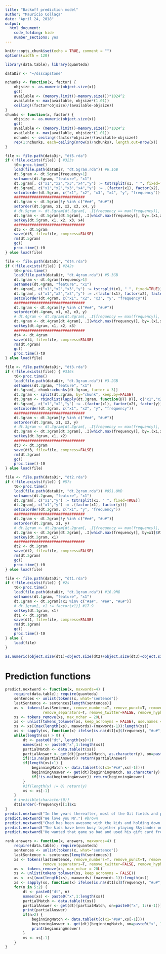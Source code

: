 ```yaml
---
title: "Backoff prediction model"
author: "Maurício Collaça"
date: "April 24, 2018"
output: 
  html_document: 
    code_folding: hide
    number_sections: yes
---
```


```r
knitr::opts_chunk$set(echo = TRUE, comment = "")
options(width = 120)
```

```r
library(data.table); library(quanteda)
```

```r
dataDir <- "~/dsscapstone"
```

```r
nchunks <- function(x, factor) {
    objsize <- as.numeric(object.size(x))
    gc()
    available <- (memory.limit()-memory.size())*1024^2
    available <- max(available, objsize*(1.01))
    ceiling((factor*objsize)/(available-objsize))
}
chunks <- function(x, factor) {
    objsize <- as.numeric(object.size(x))
    gc()
    available <- (memory.limit()-memory.size())*1024^2
    available <- max(available, objsize*(1.01))
    nchunks <- ceiling((factor*objsize)/(available-objsize))
    rep(1:nchunks, each=ceiling(nrow(x)/nchunks), length.out=nrow(x))
}
```

```r
file <- file.path(dataDir, "dt5.rda")
if (!file.exists(file)) { #323s
    t0<-proc.time()
    load(file.path(dataDir, "dt.5gram.rda")) #6.1GB
    dt.5gram <- dt.5gram[frequency>1]
    setnames(dt.5gram, "feature", "x1")
    dt.5gram[, c("x1","x2","x3","x4","y") := tstrsplit(x1, " ", fixed=TRUE)]
    dt.5gram[, c("x1","x2","x3","x4","y") := .(factor(x1), factor(x2), factor(x3), factor(x4), factor(y))]
    setcolorder(dt.5gram, c("x1", "x2", "x3", "x4", "y", "frequency"))
    ################################
    dt.5gram <- dt.5gram[!y %in% c("#e#", "#u#")]
    setorder(dt.5gram, x1, x2, x3, x4, y)
    # dt.5gram <- dt.5gram[dt.5gram[, .I[frequency == max(frequency)], by=.(x1,x2,x3,x4)]$V1]
    dt.5gram <- dt.5gram[dt.5gram[, .I[which.max(frequency)], by=.(x1,x2,x3,x4)]$V1] # 66.1MB
    setkey(dt.5gram, x1, x2, x3, x4)
    ################################
    dt5 <- dt.5gram
    save(dt5, file=file, compress=FALSE)
    rm(dt.5gram)
    gc()
    proc.time()-t0
} else load(file)
```

```r
file <- file.path(dataDir, "dt4.rda")
if (!file.exists(file)) { #242s
    t0<-proc.time()
    load(file.path(dataDir, "dt.4gram.rda")) #5.3GB
    dt.4gram <- dt.4gram[frequency>1]
    setnames(dt.4gram, "feature", "x1")
    dt.4gram[, c("x1","x2","x3","y") := tstrsplit(x1, " ", fixed=TRUE)]
    dt.4gram[, c("x1","x2","x3","y") := .(factor(x1), factor(x2), factor(x3), factor(y))]
    setcolorder(dt.4gram, c("x1", "x2", "x3", "y", "frequency"))
    ################################
    dt.4gram <- dt.4gram[!y %in% c("#e#", "#u#")]
    setorder(dt.4gram, x1, x2, x3, y)
    # dt.4gram <- dt.4gram[dt.4gram[, .I[frequency == max(frequency)], by=.(x1,x2,x3)]$V1]
    dt.4gram <- dt.4gram[dt.4gram[, .I[which.max(frequency)], by=.(x1,x2,x3)]$V1] #68.3MB
    setkey(dt.4gram, x1, x2, x3)
    ################################
    dt4 <- dt.4gram
    save(dt4, file=file, compress=FALSE)
    rm(dt.4gram)
    gc()
    proc.time()-t0
} else load(file)
```

```r
file <- file.path(dataDir, "dt3.rda")
if (!file.exists(file)) { #316s
    t0<-proc.time()
    load(file.path(dataDir, "dt.3gram.rda")) #3.2GB
    setnames(dt.3gram, "feature", "x1")
    dt.3gram[, chunk:=chunks(dt.3gram, factor = 3)]
    dt.3gram <- split(dt.3gram, by="chunk", keep.by=FALSE)
    dt.3gram <- rbindlist(lapply(dt.3gram, function(DT) DT[, c("x1","x2","y") := tstrsplit(x1, " ", fixed=TRUE)]))
    dt.3gram[, c("x1","x2","y") := .(factor(x1), factor(x2), factor(y))] #
    setcolorder(dt.3gram, c("x1", "x2", "y", "frequency"))
    ################################
    dt.3gram <- dt.3gram[!y %in% c("#e#", "#u#")]
    setorder(dt.3gram, x1, x2, y)
    # dt.3gram <- dt.3gram[dt.3gram[, .I[frequency == max(frequency)], by=.(x1,x2)]$V1]
    dt.3gram <- dt.3gram[dt.3gram[, .I[which.max(frequency)], by=.(x1,x2)]$V1] #220MB
    setkey(dt.3gram, x1, x2)
    ################################
    dt3 <- dt.3gram
    save(dt3, file=file, compress=FALSE)
    rm(dt.3gram)
    gc()
    proc.time()-t0
} else load(file)
```

```r
file <- file.path(dataDir, "dt2.rda")
if (!file.exists(file)) { #57s
    t0<-proc.time()
    load(file.path(dataDir, "dt.2gram.rda")) #851.8MB
    setnames(dt.2gram, "feature", "x1")
    dt.2gram[, c("x1","y") := tstrsplit(x1, " ", fixed=TRUE)]
    dt.2gram[, c("x1","y") := .(factor(x1), factor(y))]
    setcolorder(dt.2gram, c("x1", "y", "frequency"))
    ################################
    dt.2gram <- dt.2gram[!y %in% c("#e#", "#u#")]
    setorder(dt.2gram, x1, y)
    # dt.2gram <- dt.2gram[dt.2gram[, .I[frequency == max(frequency)], by=.(x1)]$V1]
    dt.2gram <- dt.2gram[dt.2gram[, .I[which.max(frequency)], by=x1]$V1] #34.7
    setkey(dt.2gram, x1)
    ################################
    dt2 <- dt.2gram
    save(dt2, file=file, compress=FALSE)
    rm(dt.2gram)
    gc()
    proc.time()-t0
} else load(file)
```
```r
file <- file.path(dataDir, "dt1.rda")
if (!file.exists(file)) { #2s
    t0<-proc.time()
    load(file.path(dataDir, "dt.1gram.rda")) #16.9MB
    setnames(dt.1gram, "feature", "x1")
    dt.1gram <- dt.1gram[!x1 %in% c("#s#", "#e#", "#u#")]
    # dt.1gram[, x1 := factor(x1)] #17.9
    setkey(dt.1gram, x1)
    dt1 <- dt.1gram
    save(dt1, file=file, compress=FALSE)
    rm(dt.1gram)
    gc()
    proc.time()-t0
} else {
    load(file)
}
```

```r
as.numeric(object.size(dt1)+object.size(dt2)+object.size(dt3)+object.size(dt4)+object.size(dt5))/1024/1024
```

# Prediction functions
```r
predict.nextword <- function(x, maxwords=4) {
    require(data.table); require(quanteda)
    sentences <- unlist(tokens(x, what="sentence"))
    lastSentence <- sentences[length(sentences)]
    xs <- tokens(lastSentence, remove_numbers=T, remove_punct=T, remove_symbols=T,
                 remove_separators=T, remove_twitter=FALSE, remove_hyphens=T, remove_url=T)
    xs <- tokens_remove(xs, max_nchar = 20L)
    xs <- unlist(tokens_tolower(xs, keep_acronyms = FALSE), use.names = FALSE)
    xs <- xs[(max(length(xs), maxwords)-(maxwords-1)):length(xs)]
    xs <- sapply(xs, function(x) ifelse(is.na(dt1[x]$frequency), "#u#", x))
    while(length(xs) > 0) {
        dt <- paste0("dt", length(xs)+1)
        names(xs) <- paste0("x",1:length(xs))
        partialMatch <- data.table(t(xs))
        partialAnswer <- get(dt)[partialMatch, as.character(y), on=paste0("x",1:length(xs))]
        if(!is.na(partialAnswer)) return(partialAnswer)
        if(length(xs)>1) {
            beginningMatch <- data.table(t(c(x1="#s#",xs[-1])))
            beginningAnswer <- get(dt)[beginningMatch, as.character(y), on=paste0("x",1:length(xs))]
            if(!is.na(beginningAnswer)) return(beginningAnswer)
        }
        #if(length(y) != 0) return(y)
        xs <- xs[-1]
    }
    # invisible(character(0))
    dt1[order(-frequency)][1]$x1
}
predict.nextword("In the years thereafter, most of the Oil fields and platforms were named after pagan") #gods
predict.nextword("We love you Mr.") #brown
predict.nextword("Chad has been awesome with the kids and holding down the fort while I work later than") #usual
predict.nextword("The kids have been busy together playing Skylander on the XBox together, after Kyan cashed in his $$$ from his piggy") #bank
predict.nextword("He wanted that game so bad and used his gift card from his birthday he has been saving and the money to get it (he never taps into that thing either, that is how we know he wanted it so") #bad
```

```r
rank.answers <- function(x, answers, maxwords=4) {
    require(data.table); require(quanteda)
    sentences <- unlist(tokens(x, what="sentence"))
    lastSentence <- sentences[length(sentences)]
    xs <- tokens(lastSentence, remove_numbers=T, remove_punct=T, remove_symbols=T,
                 remove_separators=T, remove_twitter=FALSE, remove_hyphens=T, remove_url=T)
    xs <- tokens_remove(xs, max_nchar = 20L)
    xs <- unlist(tokens_tolower(xs, keep_acronyms = FALSE))
    xs <- xs[(max(length(xs), maxwords)-(maxwords-1)):length(xs)]
    xs <- sapply(xs, function(x) ifelse(is.na(dt1[x]$frequency), "#u#", x))
    for(n in 5:2) {
        dt <- paste0("dt", n)
        names(xs) <- paste0("x",1:length(xs))
        partialMatch <- data.table(t(xs))
        partialAnswer <- get(dt)[partialMatch, on=paste0("x", 1:(n-1))][y %in% answers]
        print(partialAnswer)
        if(n>2) {
            beginningMatch <- data.table(t(c(x1="#s#",xs[-1])))
            beginningAnswer <- get(dt)[beginningMatch, on=paste0("x", 1:(n-1))][y %in% answers]
            print(beginningAnswer)
        }
        xs <- xs[-1]
    }
}
```


